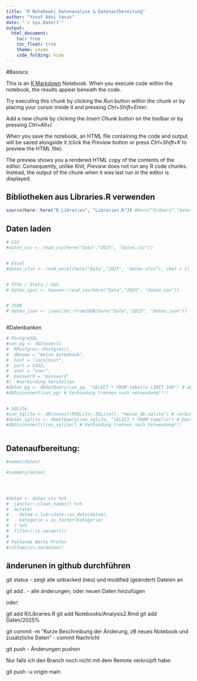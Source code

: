 ```yaml
---
title: "R Notebook| Datenanalyse & Datenaufbereitung"
author: "Yusuf Adni Yavuz"
date: "`r Sys.Date()`"
output: 
  html_document:
    toc: true
    toc_float: true
    theme: cosmo
    code_folding: hide
---
```



#Basiscs

This is an [R Markdown](http://rmarkdown.rstudio.com) Notebook. When you execute code within the notebook, the results appear beneath the code. 

Try executing this chunk by clicking the *Run* button within the chunk or by placing your cursor inside it and pressing *Ctrl+Shift+Enter*. 

Add a new chunk by clicking the *Insert Chunk* button on the toolbar or by pressing *Ctrl+Alt+I*.

When you save the notebook, an HTML file containing the code and output will be saved alongside it (click the *Preview* button or press *Ctrl+Shift+K* to preview the HTML file).

The preview shows you a rendered HTML copy of the contents of the editor. Consequently, unlike *Knit*, *Preview* does not run any R code chunks. Instead, the output of the chunk when it was last run in the editor is displayed.


## Bibliotheken aus Libraries.R verwenden

```r
source(here::here("R_Libraries", "Libraries.R")) #here("Ordner1","Dateiname.ext") lädt Bibliotheken


```


## Daten laden

```r
# CSV
#daten_csv <- read_csv(here("Data","2025", "daten.csv"))


# Excel
#daten_xlsx <- read_excel(here("Data","2025", "daten.xlsx"), shet = 1)


# SPSS / Stata / SAS
# daten_spss <- heaven::read_sav(here("Data","2025", "daten.sav"))


# JSON
# daten_json <- jsonlite::fromJSON(here("Data","2025", "daten.json"))



```



#Datenbanken

```r
# PostgreSQL
#con_pg <- dbConnect(
#  RPostgres::Postgres(),
#  dbname = "meine_datenbank",
#  host = "localhost",
#  port = 5432,
#  user = "user",
#  password = "password"
#)  #verbindung herstellen
#daten_pg <- dbGetQuery(con_pg, "SELECT * FROM tabelle LIMIT 100") # abgreifen der Daten
#dbDisconnect(con_pg) # Verbindung trennen nach verwendung!!!!


# SQLite
#con_sqlite <- dbConnect(RSQLite::SQLite(), "meine_db.sqlite") # verbindung herstellen
#daten_sqlite <- dbGetQuery(con_sqlite, "SELECT * FROM tabelle") # Daten abgreifen
#dbDisconnect((con_sqlite)) # Verbindung trennen nach Verwendung!!!



```

## Datenaufbereitung:
```r
#names(daten)

#summary(daten)




#daten <- daten_csv %>%
#  janitor::clean_names() %>%
#  mutate(
#    datum = lubridate::as_date(datum),
#    kategorie = as.factor(Kategorie)
#  ) %>%
#  filter(!is.na(wert))
#
# Fehlende Werte Prüfen
#colSums(is.na(daten))
```



## änderunen in github durchführen

git status - zeigt alle untracked (neu) und modified (geändert) Dateien an

git add .  - alle änderungen, oder neuen Daten hinzufügen

oder:

git add R/Libraries.R
git add Notebooks/Analysis2.Rmd
git add Daten/2025%


git commit -m "Kurze Beschreibung der Änderung, zB neues Notebook und zusätzliche Daten"  - commit Nachricht

git push  - Änderungen pushen



Nur falls ich den Branch noch nicht mit dem Remote verknüpft habe:

git push -u origin main


